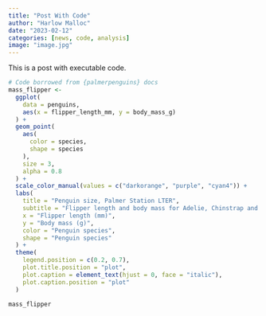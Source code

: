 ```yaml
---
title: "Post With Code"
author: "Harlow Malloc"
date: "2023-02-12"
categories: [news, code, analysis]
image: "image.jpg"
---
```


This is a post with executable code.

```.r
# Code borrowed from {palmerpenguins} docs
mass_flipper <-
  ggplot(
    data = penguins,
    aes(x = flipper_length_mm, y = body_mass_g)
  ) +
  geom_point(
    aes(
      color = species,
      shape = species
    ),
    size = 3,
    alpha = 0.8
  ) +
  scale_color_manual(values = c("darkorange", "purple", "cyan4")) +
  labs(
    title = "Penguin size, Palmer Station LTER",
    subtitle = "Flipper length and body mass for Adelie, Chinstrap and Gentoo Penguins",
    x = "Flipper length (mm)",
    y = "Body mass (g)",
    color = "Penguin species",
    shape = "Penguin species"
  ) +
  theme(
    legend.position = c(0.2, 0.7),
    plot.title.position = "plot",
    plot.caption = element_text(hjust = 0, face = "italic"),
    plot.caption.position = "plot"
  )

mass_flipper
```